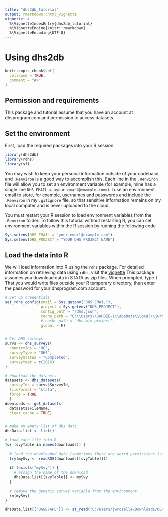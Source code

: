 ```yaml
---
title: "dhs2db_tutorial"
output: rmarkdown::html_vignette
vignette: >
  %\VignetteIndexEntry{dhs2db_tutorial}
  %\VignetteEngine{knitr::rmarkdown}
  %\VignetteEncoding{UTF-8}
---
```


# Using dhs2db

```r
knitr::opts_chunk$set(
  collapse = TRUE,
  comment = "#>"
)
```

## Permission and requirements

This package and tutorial assume that you have an account at dhsprogram.com and permission to access datasets.

## Set the environment

First, load the required packages into your R session.

```r
library(dhs2db)
library(rdhs)
library(sf)
```


You may wish to keep your personal information outside of your codebase, and `.Renviron` is a good way to accomplish this. Each line in the `.Renviron` file will allow you to set an environment variable (for example, mine has a single line `DHS_EMAIL = <your_email@example.com>`). I use an environment email to store, for example, usernames and passwords and include the `.Renviron` in my `.gitignore` file, so that sensitive information remains on my local computer and is never uploaded to the cloud.

You must restart your R session to load environment variables from the `.Renviron` folder. To follow this tutorial without restarting R, you can set environment variables within the R session by running the following code


```r

Sys.setenv(DHS_EMAIL = "your_email@example.com")
Sys.setenv(DHS_PROJECT = "YOUR DHS PROJECT NAME")


```


## Load the data into R

We will load information into R using the `rdhs` package. For detailed information on retrieving data using `rdhs`, visit the [vignette](https://cran.r-project.org/web/packages/rdhs/vignettes/introduction.html) This package assumes you download data in STATA as zip files. When prompted, type `1` That you would write files outside your R temporary directory, then enter the password for your dhsprogram.com account.

```r

# Set up credentials
set_rdhs_config(email = Sys.getenv("DHS_EMAIL"),
                project = Sys.getenv("DHS_PROJECT"),
                config_path = "rdhs.json",
                cache_path = "C:\\Users\\JWROZE~1\\AppData\\Local\\jwrozelle\\rdhs\\Cache2",
                # cache_path = "dhs_mlm_project",
                global = F)


# Get DHS surveys
survs <- dhs_surveys(
  countryIds = "UG",
  surveyType = "DHS",
  surveyStatus = "Completed",
  surveyYear = c(2016)
)

# download the datasets
datasets <- dhs_datasets(
  surveyIds = survs$SurveyId, 
  fileFormat = "stata",
  force = TRUE
  )
downloads <- get_datasets(
  datasets$FileName, 
  clear_cache = TRUE)


# make an empty list of dhs data
dhsData.list <- list()

# load each file into R
for (svyTable in names(downloads)) {
  
  # load the downloaded data (sometimes there are weird permissions issues with rDHS. For the sake of this tutorial we will ignorre them if they fail)
  try(mySvy <- readRDS(downloads[[svyTable]]))
  
  if (exists("mySvy")) {
    # assign the name of the download
    dhsData.list[[svyTable]] <- mySvy
  }
  
  # remove the generic survey variable from the environment
  rm(mySvy)
}

dhsData.list[["UGGE7AFL"]] <- st_read("C:/Users/jwrozelle/Downloads/UGGE7AFL/UGGE7AFL.shp")



```
##



